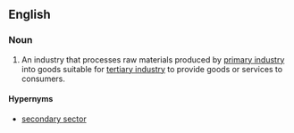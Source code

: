 ==English==
{{examples-right|sense=Levels of Industry|examples=[[primary industry]]: apple orchard<br>'''secondary industry''': apple sauce manufacturer<br>[[tertiary industry]]: grocery store|width=40%}}

===Noun===
{{en-noun|head=[[secondary]] [[industry]]|secondary industries}}

# {{context|economics|lang=en}} An industry that processes raw materials produced by [[primary industry]] into goods suitable for [[tertiary industry]] to provide goods or services to consumers.

====Hypernyms====
* [[secondary sector]]